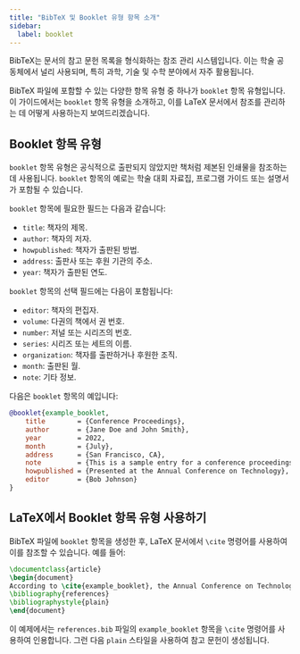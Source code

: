 ```yaml
---
title: "BibTeX 및 Booklet 유형 항목 소개"
sidebar:
  label: booklet
---
```



BibTeX는 문서의 참고 문헌 목록을 형식화하는 참조 관리 시스템입니다. 이는 학술 공동체에서 널리 사용되며, 특히 과학, 기술 및 수학 분야에서 자주 활용됩니다.

BibTeX 파일에 포함할 수 있는 다양한 항목 유형 중 하나가 `booklet` 항목 유형입니다. 이 가이드에서는 `booklet` 항목 유형을 소개하고, 이를 LaTeX 문서에서 참조를 관리하는 데 어떻게 사용하는지 보여드리겠습니다.

<CiteDrive/>

## Booklet 항목 유형

`booklet` 항목 유형은 공식적으로 출판되지 않았지만 책처럼 제본된 인쇄물을 참조하는 데 사용됩니다. `booklet` 항목의 예로는 학술 대회 자료집, 프로그램 가이드 또는 설명서가 포함될 수 있습니다.

`booklet` 항목에 필요한 필드는 다음과 같습니다:

-   `title`: 책자의 제목.
-   `author`: 책자의 저자.
-   `howpublished`: 책자가 출판된 방법.
-   `address`: 출판사 또는 후원 기관의 주소.
-   `year`: 책자가 출판된 연도.

`booklet` 항목의 선택 필드에는 다음이 포함됩니다:

-   `editor`: 책자의 편집자.
-   `volume`: 다권의 책에서 권 번호.
-   `number`: 저널 또는 시리즈의 번호.
-   `series`: 시리즈 또는 세트의 이름.
-   `organization`: 책자를 출판하거나 후원한 조직.
-   `month`: 출판된 월.
-   `note`: 기타 정보.

다음은 `booklet` 항목의 예입니다:

```bibtex
@booklet{example_booklet,
	title        = {Conference Proceedings},
	author       = {Jane Doe and John Smith},
	year         = 2022,
	month        = {July},
	address      = {San Francisco, CA},
	note         = {This is a sample entry for a conference proceedings booklet.},
	howpublished = {Presented at the Annual Conference on Technology},
	editor       = {Bob Johnson}
}
```

## LaTeX에서 Booklet 항목 유형 사용하기

BibTeX 파일에 `booklet` 항목을 생성한 후, LaTeX 문서에서 `\cite` 명령어를 사용하여 이를 참조할 수 있습니다. 예를 들어:

```latex
\documentclass{article}  
\begin{document}  
According to \cite{example_booklet}, the Annual Conference on Technology was a success.  
\bibliography{references} 
\bibliographystyle{plain}  
\end{document}
```

이 예제에서는 `references.bib` 파일의 `example_booklet` 항목을 `\cite` 명령어를 사용하여 인용합니다. 그런 다음 `plain` 스타일을 사용하여 참고 문헌이 생성됩니다.
